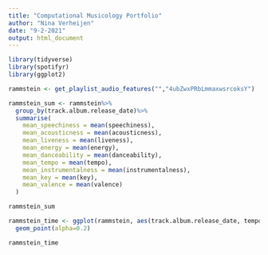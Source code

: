```yaml
---
title: "Computational Musicology Portfolio"
author: "Nina Verheijen"
date: "9-2-2021"
output: html_document
---
```


```r
library(tidyverse)
library(spotifyr)
library(ggplot2)
```

```r
rammstein <- get_playlist_audio_features("","4ubZwxPRbLmmaxwsrcoksY")

rammstein_sum <- rammstein%>%
  group_by(track.album.release_date)%>%
  summarise(
    mean_speechiness = mean(speechiness),
    mean_acousticness = mean(acousticness),
    mean_liveness = mean(liveness),
    mean_energy = mean(energy),
    mean_danceability = mean(danceability),
    mean_tempo = mean(tempo),
    mean_instrumentalness = mean(instrumentalness),
    mean_key = mean(key),
    mean_valence = mean(valence)
  )

rammstein_sum

```

```r
rammstein_time <- ggplot(rammstein, aes(track.album.release_date, tempo, color=valence, size=key)) +
  geom_point(alpha=0.2)

rammstein_time
```



